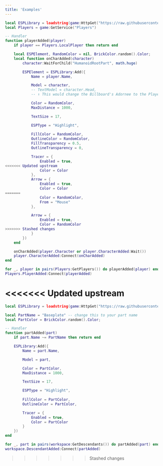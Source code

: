 ```yaml
---
title: 'Examples'
---
```


```lua player_esp.lua
local ESPLibrary = loadstring(game:HttpGet("https://raw.githubusercontent.com/mstudio45/MSESP/refs/heads/main/source.luau"))()
local Players = game:GetService("Players")

-- Handler
function playerAdded(player)
    if player == Players.LocalPlayer then return end

    local ESPElement, RandomColor = nil, BrickColor.random().Color;
    local function onCharAdded(character)
        character:WaitForChild("HumanoidRootPart", math.huge)

        ESPElement = ESPLibrary:Add({
            Name = player.Name,

            Model = character,
            -- TextModel = character.Head, 
            -- ↑ This would change the Billboard's Adornee to the Player's Head

            Color = RandomColor,
            MaxDistance = 1000,

            TextSize = 17,

            ESPType = "Highlight",
            
            FillColor = RandomColor,
            OutlineColor = RandomColor,
            FillTransparency = 0.5,
            OutlineTransparency = 0,

            Tracer = { 
                Enabled = true,
<<<<<<< Updated upstream
                Color = Color
            },
            Arrow = { 
                Enabled = true,
                Color = Color
=======
                Color = RandomColor,
                From = "Mouse"
            },

            Arrow = {
                Enabled = true,
                Color = RandomColor
>>>>>>> Stashed changes
            }
        })
    end

    onCharAdded(player.Character or player.CharacterAdded:Wait())
    player.CharacterAdded:Connect(onCharAdded)
end

for _, player in pairs(Players:GetPlayers()) do playerAdded(player) end
Players.PlayerAdded:Connect(playerAdded)
```
<<<<<<< Updated upstream
=======

```lua part_esp.lua
local ESPLibrary = loadstring(game:HttpGet("https://raw.githubusercontent.com/mstudio45/MSESP/refs/heads/main/source.luau"))()

local PartName = "Baseplate" -- change this to your part name
local PartColor = BrickColor.random().Color;

-- Handler
function partAdded(part)
    if part.Name ~= PartName then return end

    ESPLibrary:Add({
        Name = part.Name,

        Model = part,

        Color = PartColor,
        MaxDistance = 1000,

        TextSize = 17,

        ESPType = "Highlight",
        
        FillColor = PartColor,
        OutlineColor = PartColor,

        Tracer = { 
            Enabled = true,
            Color = PartColor
        }
    })
end

for _, part in pairs(workspace:GetDescendants()) do partAdded(part) end
workspace.DescendantAdded:Connect(partAdded)
```
>>>>>>> Stashed changes
